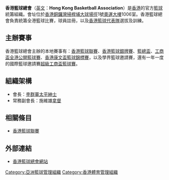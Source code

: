 {{trivia|time=2009-09-05T12:41:14+00:00}}
'''香港籃球總會'''（[[英文|英文]]：''' Hong Kong Basketball Association'''）是[[香港|香港]]的官方[[籃球|籃球]]統籌組織。會址位於[[香港|香港]][[銅鑼灣|銅鑼灣]][[掃桿埔|掃桿埔]][[大球場徑|大球場徑]]1號[[奧運大樓|奧運大樓]]1006室。香港籃球總會負責統籌全港籃球比賽，球員註冊，以及[[香港籃球代表隊|香港籃球代表隊]]選拔及訓練。

==主辦賽事==
香港籃球總會主辦的本地賽事有：[[香港籃球聯賽|香港籃球聯賽]]、[[香港籃球銀牌賽|香港籃球銀牌賽]]、[[籃總盃|籃總盃]]、[[工商盃全港公開籃球賽|工商盃全港公開籃球賽]]、[[香港康文盃籃球錦標賽|香港康文盃籃球錦標賽]]，以及學界籃球邀請賽，還有一年一度的國際籃球邀請賽[[超級工商盃籃球賽|超級工商盃籃球賽]]。

==組織架構==
*會長：[[李群華|李群華]][[太平紳士|太平紳士]]
*常務副會長：施維雄[[拿督|拿督]]

==相關條目==
*[[香港籃球聯賽|香港籃球聯賽]]

==外部連結==
* [http://www.basketball.org.hk/ 香港籃球總會網站] {{Wayback|url=http://www.basketball.org.hk/ |date=20160630214738 }}

{{香港體育總會}}

[[Category:亞洲籃球管理組織|Category:亞洲籃球管理組織]]
[[Category:香港體育管理組織|Category:香港體育管理組織]]